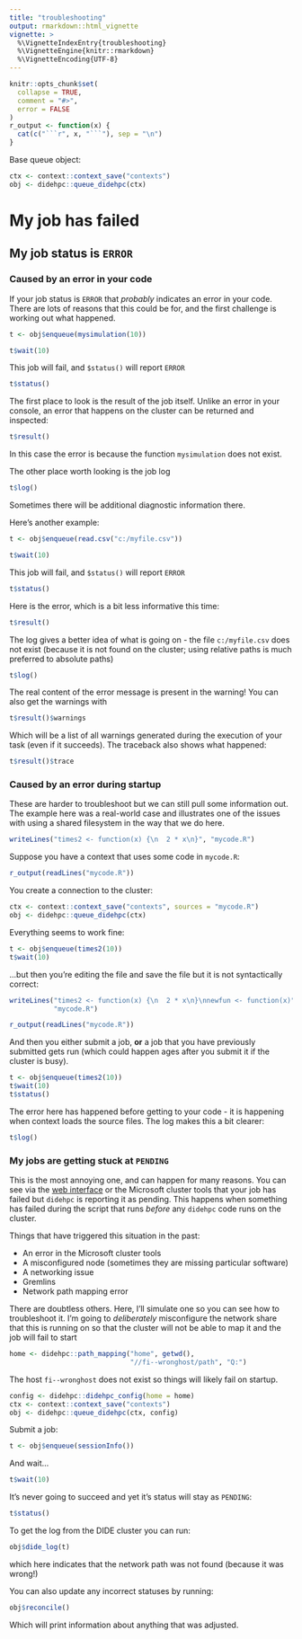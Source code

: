```yaml
---
title: "troubleshooting"
output: rmarkdown::html_vignette
vignette: >
  %\VignetteIndexEntry{troubleshooting}
  %\VignetteEngine{knitr::rmarkdown}
  %\VignetteEncoding{UTF-8}
---
```


```r
knitr::opts_chunk$set(
  collapse = TRUE,
  comment = "#>",
  error = FALSE
)
r_output <- function(x) {
  cat(c("```r", x, "```"), sep = "\n")
}
```

Base queue object:

```r
ctx <- context::context_save("contexts")
obj <- didehpc::queue_didehpc(ctx)
```

# My job has failed

## My job status is `ERROR`

### Caused by an error in your code

If your job status is `ERROR` that *probably* indicates an error in
your code.  There are lots of reasons that this could be for, and
the first challenge is working out what happened.

```r
t <- obj$enqueue(mysimulation(10))
```

```r
t$wait(10)
```

This job will fail, and `$status()` will report `ERROR`

```r
t$status()
```

The first place to look is the result of the job itself.  Unlike an
error in your console, an error that happens on the cluster can be
returned and inspected:

```r
t$result()
```

In this case the error is because the function `mysimulation` does
not exist.

The other place worth looking is the job log
```r
t$log()
```

Sometimes there will be additional diagnostic information there.

Here's another example:

```r
t <- obj$enqueue(read.csv("c:/myfile.csv"))
```

```r
t$wait(10)
```

This job will fail, and `$status()` will report `ERROR`
```r
t$status()
```

Here is the error, which is a bit less informative this time:

```r
t$result()
```

The log gives a better idea of what is going on - the file
`c:/myfile.csv` does not exist (because it is not found on the
cluster; using relative paths is much preferred to absolute paths)

```r
t$log()
```

The real content of the error message is present in the warning!
You can also get the warnings with

```r
t$result()$warnings
```

Which will be a list of all warnings generated during the execution
of your task (even if it succeeds).  The traceback also shows what
happened:

```r
t$result()$trace
```

### Caused by an error during startup

These are harder to troubleshoot but we can still pull some
information out.  The example here was a real-world case and
illustrates one of the issues with using a shared filesystem in the
way that we do here.

```r
writeLines("times2 <- function(x) {\n  2 * x\n}", "mycode.R")
```

Suppose you have a context that uses some code in `mycode.R`:

```r
r_output(readLines("mycode.R"))
```

You create a connection to the cluster:

```r
ctx <- context::context_save("contexts", sources = "mycode.R")
obj <- didehpc::queue_didehpc(ctx)
```

Everything seems to work fine:

```r
t <- obj$enqueue(times2(10))
t$wait(10)
```

...but then you're editing the file and save the file but it is not
syntactically correct:

```r
writeLines("times2 <- function(x) {\n  2 * x\n}\nnewfun <- function(x)",
           "mycode.R")
```
```r
r_output(readLines("mycode.R"))
```

And then you either submit a job, **or** a job that you have
previously submitted gets run (which could happen ages after you
submit it if the cluster is busy).

```r
t <- obj$enqueue(times2(10))
t$wait(10)
t$status()
```

The error here has happened before getting to your code - it is
happening when context loads the source files.  The log makes this
a bit clearer:

```r
t$log()
```

### My jobs are getting stuck at `PENDING`

This is the most annoying one, and can happen for many reasons.
You can see via the [web interface](mrcdata.dide.ic.ac.uk/hpc/) or
the Microsoft cluster tools that your job has failed but `didehpc`
is reporting it as pending.  This happens when something has failed
during the script that runs *before* any `didehpc` code runs on the
cluster.

Things that have triggered this situation in the past:

* An error in the Microsoft cluster tools
* A misconfigured node (sometimes they are missing particular software)
* A networking issue
* Gremlins
* Network path mapping error

There are doubtless others.  Here, I'll simulate one so you can see
how to troubleshoot it.  I'm going to *deliberately* misconfigure
the network share that this is running on so that the cluster will
not be able to map it and the job will fail to start

```r
home <- didehpc::path_mapping("home", getwd(),
                              "//fi--wronghost/path", "Q:")
```

The host `fi--wronghost` does not exist so things will likely fail
on startup.

```r
config <- didehpc::didehpc_config(home = home)
ctx <- context::context_save("contexts")
obj <- didehpc::queue_didehpc(ctx, config)
```

Submit a job:
```r
t <- obj$enqueue(sessionInfo())
```

And wait...

```r
t$wait(10)
```

It's never going to succeed and yet it's status will stay as `PENDING`:

```r
t$status()
```

To get the log from the DIDE cluster you can run:

```r
obj$dide_log(t)
```

which here indicates that the network path was not found (because
it was wrong!)

You can also update any incorrect statuses by running:

```r
obj$reconcile()
```

Which will print information about anything that was adjusted.
